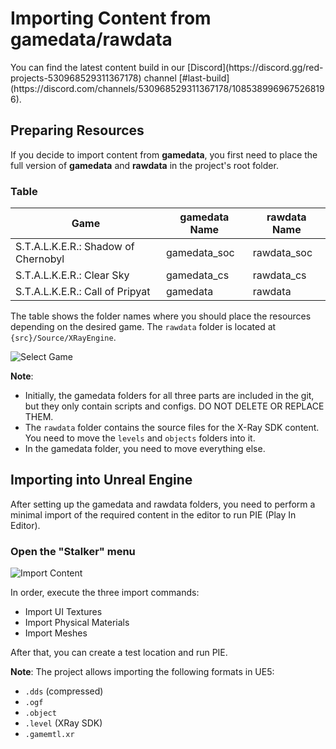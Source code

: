 
# Importing Content from gamedata/rawdata
<Callout type="info" emoji="ℹ️">
  You can find the latest content build in our [Discord](https://discord.gg/red-projects-530968529311367178) channel [#last-build](https://discord.com/channels/530968529311367178/1085389969675268196).
</Callout>

## Preparing Resources
If you decide to import content from **gamedata**, you first need to place the full version of **gamedata** and **rawdata** in the project's root folder.

### Table

| Game                                | gamedata Name | rawdata Name |
|-------------------------------------|---------------|--------------|
| S.T.A.L.K.E.R.: Shadow of Chernobyl | gamedata_soc  | rawdata_soc  |
| S.T.A.L.K.E.R.: Clear Sky           | gamedata_cs   | rawdata_cs   |
| S.T.A.L.K.E.R.: Call of Pripyat     | gamedata      | rawdata      |

The table shows the folder names where you should place the resources depending on the desired game. The `rawdata` folder is located at `{src}/Source/XRayEngine`.

![Select Game](./import-content.ru/img/gamedata-dir.png)

**Note**:
* Initially, the gamedata folders for all three parts are included in the git, but they only contain scripts and configs. DO NOT DELETE OR REPLACE THEM.
* The `rawdata` folder contains the source files for the X-Ray SDK content. You need to move the `levels` and `objects` folders into it.
* In the gamedata folder, you need to move everything else.

## Importing into Unreal Engine

After setting up the gamedata and rawdata folders, you need to perform a minimal import of the required content in the editor to run PIE (Play In Editor).

### Open the "Stalker" menu

![Import Content](./import-content.ru/img/import.png)

In order, execute the three import commands:
- Import UI Textures
- Import Physical Materials
- Import Meshes

After that, you can create a test location and run PIE.

**Note**:
The project allows importing the following formats in UE5:
- `.dds` (compressed)
- `.ogf`
- `.object`
- `.level` (XRay SDK)
- `.gamemtl.xr`
